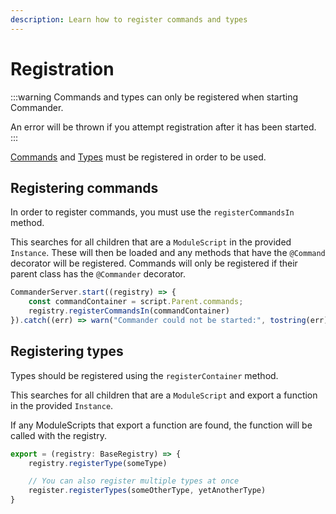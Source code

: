 ```yaml
---
description: Learn how to register commands and types
---
```


# Registration

:::warning
Commands and types can only be registered when starting Commander.

An error will be thrown if you attempt registration after it has been started.
:::

[Commands](commands.mdx) and [Types](types.mdx) must be registered in order to be used.

## Registering commands

In order to register commands, you must use the `registerCommandsIn` method.

This searches for all children that are a `ModuleScript` in the provided `Instance`. These will then be
loaded and any methods that have the `@Command` decorator will be registered. Commands will only be registered
if their parent class has the `@Commander` decorator.

```ts showLineNumbers
CommanderServer.start((registry) => {
    const commandContainer = script.Parent.commands;
    registry.registerCommandsIn(commandContainer)
}).catch((err) => warn("Commander could not be started:", tostring(err)));
```

## Registering types

Types should be registered using the `registerContainer` method.

This searches for all children that are a `ModuleScript` and export a function in the provided `Instance`.

If any ModuleScripts that export a function are found, the function will be called with the registry.

```ts showLineNumbers
export = (registry: BaseRegistry) => {
    registry.registerType(someType)

    // You can also register multiple types at once
    register.registerTypes(someOtherType, yetAnotherType)
}
```